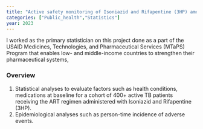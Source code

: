 ```yaml
---
title: "Active safety monitoring of Isoniazid and Rifapentine (3HP) among ART patients in Mozambique"
categories: ["Public_health","Statistics"]
year: 2023
---
```


I worked as the primary statistician on this project done as a part of the USAID Medicines, Technologies, and Pharmaceutical Services (MTaPS) Program that enables low- and middle-income countries to strengthen their pharmaceutical systems,

### Overview

1.  Statistical analyses to evaluate factors such as health conditions, medications at baseline for a cohort of 400+ active TB patients receiving the ART regimen administered with Isoniazid and Rifapentine (3HP).
2.  Epidemiological analyses such as person-time incidence of adverse events.
